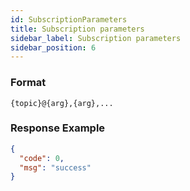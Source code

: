 ```yaml
---
id: SubscriptionParameters
title: Subscription parameters
sidebar_label: Subscription parameters
sidebar_position: 6
---
```


### Format

`{topic}@{arg},{arg},...`

### Response Example

```json title="Response"
{
  "code": 0,
  "msg": "success"
}
```
